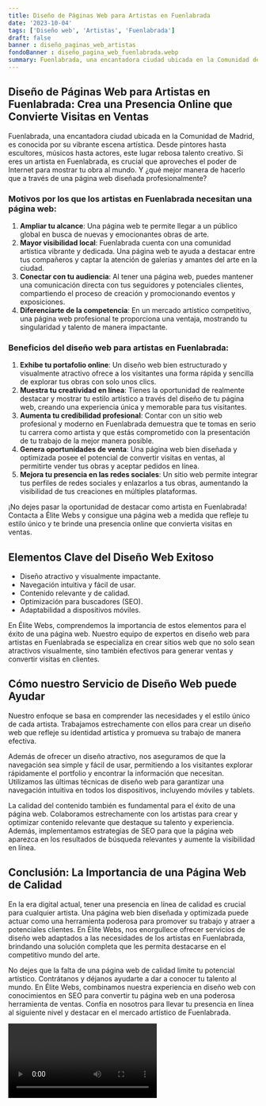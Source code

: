 ```yaml
---
title: Diseño de Páginas Web para Artistas en Fuenlabrada
date: '2023-10-04'
tags: ['Diseño web', 'Artistas', 'Fuenlabrada']
draft: false
banner : diseño_paginas_web_artistas
fondoBanner : diseño_pagina_web_fuenlabrada.webp
summary: Fuenlabrada, una encantadora ciudad ubicada en la Comunidad de Madrid, es conocida por su vibrante escena artística. Desde pintores hasta escultores, músicos hasta actores, este lugar rebosa talento creativo. Si eres un artista en Fuenlabrada, es crucial que aproveches el poder de Internet para mostrar tu obra al mundo. Y ¿qué mejor manera de hacerlo que a través de una página web diseñada profesionalmente?
---
```


## Diseño de Páginas Web para Artistas en Fuenlabrada: Crea una Presencia Online que Convierte Visitas en Ventas

Fuenlabrada, una encantadora ciudad ubicada en la Comunidad de Madrid, es conocida por su vibrante escena artística. Desde pintores hasta escultores, músicos hasta actores, este lugar rebosa talento creativo. Si eres un artista en Fuenlabrada, es crucial que aproveches el poder de Internet para mostrar tu obra al mundo. Y ¿qué mejor manera de hacerlo que a través de una página web diseñada profesionalmente?

### Motivos por los que los artistas en Fuenlabrada necesitan una página web:

1. **Ampliar tu alcance**: Una página web te permite llegar a un público global en busca de nuevas y emocionantes obras de arte.
2. **Mayor visibilidad local**: Fuenlabrada cuenta con una comunidad artística vibrante y dedicada. Una página web te ayuda a destacar entre tus compañeros y captar la atención de galerías y amantes del arte en la ciudad.
3. **Conectar con tu audiencia**: Al tener una página web, puedes mantener una comunicación directa con tus seguidores y potenciales clientes, compartiendo el proceso de creación y promocionando eventos y exposiciones.
4. **Diferenciarte de la competencia**: En un mercado artístico competitivo, una página web profesional te proporciona una ventaja, mostrando tu singularidad y talento de manera impactante.

### Beneficios del diseño web para artistas en Fuenlabrada:

1. **Exhibe tu portafolio online**: Un diseño web bien estructurado y visualmente atractivo ofrece a los visitantes una forma rápida y sencilla de explorar tus obras con solo unos clics.
2. **Muestra tu creatividad en línea**: Tienes la oportunidad de realmente destacar y mostrar tu estilo artístico a través del diseño de tu página web, creando una experiencia única y memorable para tus visitantes.
3. **Aumenta tu credibilidad profesional**: Contar con un sitio web profesional y moderno en Fuenlabrada demuestra que te tomas en serio tu carrera como artista y que estás comprometido con la presentación de tu trabajo de la mejor manera posible.
4. **Genera oportunidades de venta**: Una página web bien diseñada y optimizada posee el potencial de convertir visitas en ventas, al permitirte vender tus obras y aceptar pedidos en línea.
5. **Mejora tu presencia en las redes sociales**: Un sitio web permite integrar tus perfiles de redes sociales y enlazarlos a tus obras, aumentando la visibilidad de tus creaciones en múltiples plataformas.

¡No dejes pasar la oportunidad de destacar como artista en Fuenlabrada! Contacta a Élite Webs y consigue una página web a medida que refleje tu estilo único y te brinde una presencia online que convierta visitas en ventas.

<GifSeo />

<Cta />

## Elementos Clave del Diseño Web Exitoso

- Diseño atractivo y visualmente impactante.
- Navegación intuitiva y fácil de usar.
- Contenido relevante y de calidad.
- Optimización para buscadores (SEO).
- Adaptabilidad a dispositivos móviles.

En Élite Webs, comprendemos la importancia de estos elementos para el éxito de una página web. Nuestro equipo de expertos en diseño web para artistas en Fuenlabrada se especializa en crear sitios web que no solo sean atractivos visualmente, sino también efectivos para generar ventas y convertir visitas en clientes.

## Cómo nuestro Servicio de Diseño Web puede Ayudar

Nuestro enfoque se basa en comprender las necesidades y el estilo único de cada artista. Trabajamos estrechamente con ellos para crear un diseño web que refleje su identidad artística y promueva su trabajo de manera efectiva.

Además de ofrecer un diseño atractivo, nos aseguramos de que la navegación sea simple y fácil de usar, permitiendo a los visitantes explorar rápidamente el portfolio y encontrar la información que necesitan. Utilizamos las últimas técnicas de diseño web para garantizar una navegación intuitiva en todos los dispositivos, incluyendo móviles y tablets.

La calidad del contenido también es fundamental para el éxito de una página web. Colaboramos estrechamente con los artistas para crear y optimizar contenido relevante que destaque su talento y experiencia. Además, implementamos estrategias de SEO para que la página web aparezca en los resultados de búsqueda relevantes y aumente la visibilidad en línea.

## Conclusión: La Importancia de una Página Web de Calidad

En la era digital actual, tener una presencia en línea de calidad es crucial para cualquier artista. Una página web bien diseñada y optimizada puede actuar como una herramienta poderosa para promover su trabajo y atraer a potenciales clientes. En Élite Webs, nos enorgullece ofrecer servicios de diseño web adaptados a las necesidades de los artistas en Fuenlabrada, brindando una solución completa que les permita destacarse en el competitivo mundo del arte.

No dejes que la falta de una página web de calidad limite tu potencial artístico. Contrátanos y déjanos ayudarte a dar a conocer tu talento al mundo. En Élite Webs, combinamos nuestra experiencia en diseño web con conocimientos en SEO para convertir tu página web en una poderosa herramienta de ventas. Confía en nosotros para llevar tu presencia en línea al siguiente nivel y destacar en el mercado artístico de Fuenlabrada.

<Video />

<CtaBot job='Artistas' city='Fuenlabrada'/>

<Gmaps query='Fuenlabrada+españa+maps' />